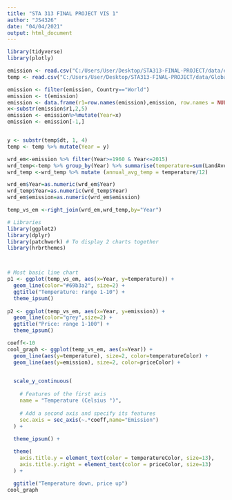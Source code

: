 ---
title: "STA 313 FINAL PROJECT VIS 1"
author: "JS4326"
date: "04/04/2021"
output: html_document
---

```{r}
library(tidyverse)
library(plotly)

emission <- read.csv("C:/Users/User/Desktop/STA313-FINAL-PROJECT/data/emission_data.csv")
temp <- read.csv("C:/Users/User/Desktop/STA313-FINAL-PROJECT/data/GlobalTemperatures.csv")

emission <- filter(emission, Country=="World")
emission <- t(emission)
emission <- data.frame(r1=row.names(emission),emission, row.names = NULL)
x<-substr(emission$r1,2,5)
emission <- emission%>%mutate(Year=x)
emission <- emission[-1,]


y <- substr(temp$dt, 1, 4)
temp <- temp %>% mutate(Year = y)

wrd_em<-emission %>% filter(Year>=1960 & Year<=2015)
wrd_temp<-temp %>% group_by(Year) %>% summarise(temperature=sum(LandAverageTemperature))%>%filter(Year>=1960)
wrd_temp <-wrd_temp %>% mutate (annual_avg_temp = temperature/12)

wrd_em$Year=as.numeric(wrd_em$Year)
wrd_temp$Year=as.numeric(wrd_temp$Year)
wrd_em$emission=as.numeric(wrd_em$emission)

temp_vs_em <-right_join(wrd_em,wrd_temp,by="Year")
```
```{r}
# Libraries
library(ggplot2)
library(dplyr)
library(patchwork) # To display 2 charts together
library(hrbrthemes)



# Most basic line chart
p1 <- ggplot(temp_vs_em, aes(x=Year, y=temperature)) +
  geom_line(color="#69b3a2", size=2) +
  ggtitle("Temperature: range 1-10") +
  theme_ipsum()
  
p2 <- ggplot(temp_vs_em, aes(x=Year, y=emission)) +
  geom_line(color="grey",size=2) +
  ggtitle("Price: range 1-100") +
  theme_ipsum()

coeff<-10
cool_graph <- ggplot(temp_vs_em, aes(x=Year)) +
  geom_line(aes(y=temperature), size=2, color=temperatureColor) + 
  geom_line(aes(y=emission), size=2, color=priceColor) +

  
  scale_y_continuous(
    
    # Features of the first axis
    name = "Temperature (Celsius °)",
    
    # Add a second axis and specify its features
    sec.axis = sec_axis(~.*coeff,name="Emission")
  ) + 
  
  theme_ipsum() +

  theme(
    axis.title.y = element_text(color = temperatureColor, size=13),
    axis.title.y.right = element_text(color = priceColor, size=13)
  ) +

  ggtitle("Temperature down, price up")
cool_graph
```







